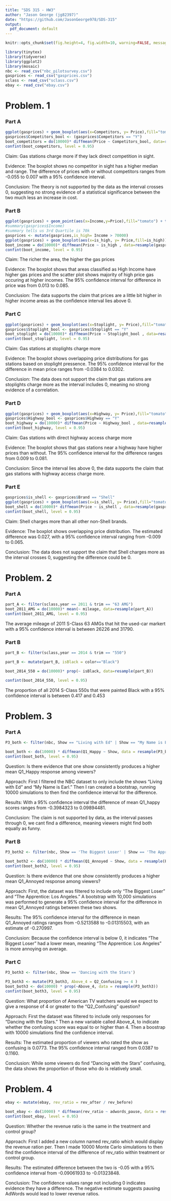 ---
title: "SDS 315 - HW3"
author: "Jason George (jg82397)"
date: "https://github.com/JasonGeorge978/SDS-315"
output:
  pdf_document: default
---

```{r global_options, echo=FALSE}
knitr::opts_chunk$set(fig.height=4, fig.width=10, warning=FALSE, message=FALSE, tidy=TRUE, echo=FALSE, tidy.opts=list(width.cutoff=60))
```

```{r}
library(tinytex)
library(tidyverse)
library(ggplot2)
library(mosaic)
nbc <- read_csv("nbc_pilotsurvey.csv")
gasprices <- read_csv("gasprices.csv")
sclass <- read_csv("sclass.csv")
ebay <- read_csv("ebay.csv")
```

\newpage

# **Problem. 1**

### **Part A**

```{r}
ggplot(gasprices) + geom_boxplot(aes(x=Competitors, y= Price),fill="tomato") + theme_minimal() + labs(title="Price of Gas vs Competitors in Area",x= "Competitors", y= "Price($)")
gasprices$Competitors_bool <- (gasprices$Competitors == "Y")
boot_competitors = do(10000)* diffmean(Price ~ Competitors_bool, data=resample(gasprices))
confint(boot_competitors, level = 0.95)
```

Claim:
Gas stations charge more if they lack direct competition in sight.

Evidence: The boxplot shows no competitor in sight has a higher median and range. The difference of prices with or without competitors ranges from -0.055 to 0.007 with a 95% confidence interval. 

Conclusion:
The theory is not supported by the data as the interval crosses 0, suggesting no strong evidence of a statistical significance between the two much less an increase in cost.

\newpage

### **Part B**

```{r}
ggplot(gasprices) + geom_point(aes(x=Income,y=Price),fill="tomato") + theme_minimal() + labs(title="Price of Gas vs Income of Area", x="Income", y="Price($)")
#summary(gasprices$Income)
#summary tells us 3rd Quartile is 70k
gasprices <- mutate(gasprices,is_high= Income > 70000)
ggplot(gasprices) + geom_boxplot(aes(x=is_high, y= Price,fill=is_high)) + theme_minimal() + labs(title="Price of Gas vs High and Low Income", x="High or Low Income", y="Price($)",fill="High Income") + theme_minimal()
boot_income = do(10000)* diffmean(Price ~ is_high , data=resample(gasprices)) 
confint(boot_income, level = 0.95)
```

Claim:
The richer the area, the higher the gas prices

Evidence: 
The boxplot shows that areas classified as High Income have higher gas prices and the scatter plot shows majority of high price gas occuring at higher incomes. The 95% confidence interval for difference in price was from 0.013 to 0.085.

Conclusion:
The data supports the claim that prices are a little bit higher in higher income areas as the confidence interval lies above 0. 
\newpage

### **Part C**

```{r}
ggplot(gasprices) + geom_boxplot(aes(x=Stoplight, y= Price),fill="tomato") + theme_minimal() + labs(title="Price of Gas vs Pressence of Stoplight", x="Pressence of Stoplight", y="Price($)")
gasprices$Stoplight_bool <- gasprices$Stoplight == "Y"
boot_stoplight = do(10000)* diffmean(Price ~ Stoplight_bool , data=resample(gasprices))
confint(boot_stoplight, level = 0.95)
```

Claim:
Gas stations at stoplights charge more

Evidence:
The boxplot shows overlapping price distributions for gas stations based on stoplight pressence. The 95% confidence interval for the difference in mean price ranges from -0.0384 to 0.0302.

Conclusion:
The data does not support the claim that gas stations are stoplights charge more as the interval includes 0, meaning no strong evidence of a correlation. 

\newpage

### **Part D**

```{r}
ggplot(gasprices) + geom_boxplot(aes(x=Highway, y= Price),fill="tomato") + theme_minimal() + labs(title="Price of Gas vs Pressence of Highway Nearby", x="Pressence of Highway", y="Price($)")
gasprices$Highway_bool <- gasprices$Highway == "Y"
boot_highway = do(10000)* diffmean(Price ~ Highway_bool , data=resample(gasprices))
confint(boot_highway, level = 0.95)
```

Claim:
Gas stations with direct highway access charge more

Evidence: 
The boxplot shows that gas stations near a highway have higher prices than without. The 95% confidence interval for the difference ranges from 0.009 to 0.081.

Conclusion:
Since the interval lies above 0, the data supports the claim that gas stations with highway access charge more. 

\newpage

### **Part E**

```{r}
gasprices$is_shell <- gasprices$Brand == "Shell"
ggplot(gasprices) + geom_boxplot(aes(x=is_shell, y= Price),fill="tomato") + theme_minimal() + labs(title="Price of Gas vs Pressence of Stoplight", x="Pressence of Stoplight", y="Price($)")
boot_shell = do(10000)* diffmean(Price ~ is_shell , data=resample(gasprices))
confint(boot_shell, level = 0.95)
```

Claim:
Shell charges more than all other non-Shell brands.

Evidence: 
The boxplot shows overlapping price distribution. The estimated difference was 0.027, with a 95% confidence interval ranging from -0.009 to 0.065. 

Conclusion:
The data does not support the claim that Shell charges more as the interval crosses 0, suggesting the difference could be 0. 
\newpage

# **Problem. 2**


### **Part A**

```{r}
part_A <- filter(sclass,year == 2011 & trim == "63 AMG")
boot_2011_AMG = do(10000)* mean(~ mileage, data=resample(part_A))
confint(boot_2011_AMG, level = 0.95)
```

The average mileage of 2011 S-Class 63 AMGs that hit the used-car markert with a 95% confidence interval is between 26226 and 31790.

### **Part B**

```{r}
part_B <- filter(sclass,year == 2014 & trim == "550")

part_B <- mutate(part_B, isBlack = color=="Black")

boot_2014_550 = do(10000)* prop(~ isBlack, data=resample(part_B))

confint(boot_2014_550, level = 0.95)

```

The proportion of all 2014 S-Class 550s that were painted Black with a 95% confidence interval is between 0.417 and 0.453

\newpage

# **Problem. 3**


### **Part A**


```{r}
P3_both <- filter(nbc, Show == "Living with Ed" | Show == "My Name is Earl")

boot_both <- do(10000) * diffmean(Q1_Happy ~ Show, data = resample(P3_both))
confint(boot_both, level = 0.95)

```

Question:
Is there evidence that one show consistently produces
a higher mean Q1_Happy response among viewers?

Approach: 
First I filtered the NBC dataset to only include the shows "Living with Ed" and "My Name is Earl." Then I ran created a bootstrap, running 10000 simulations to then find the confidence interval for the difference. 

Results:
With a 95% confidence interval the difference of mean Q1_happy scores ranges from -0.3984323 to 0.09894481.

Conclusion:
The claim is not supported by data, as the interval passes through 0, we cant find a difference, meaning viewers might find both equally as funny. 

### **Part B**


```{r}
P3_both2 <- filter(nbc, Show == 'The Biggest Loser' | Show == 'The Apprentice: Los Angeles')

boot_both2 <- do(10000) * diffmean(Q1_Annoyed ~ Show, data = resample(P3_both2))
confint(boot_both2, level = 0.95)
```

Question: 
Is there evidence that one show consistently produces a higher mean Q1_Annoyed response among viewers?

Approach:
First, the dataset was filtered to include only “The Biggest Loser” and “The Apprentice: Los Angeles.” A bootstrap with 10,000 simulations was performed to generate a 95% confidence interval for the difference in mean Q1_Annoyed ratings between these two shows.

Results:
The 95% confidence interval for the difference in mean Q1_Annoyed ratings ranges from -0.5213588 to -0.01315503, with an estimate of -0.270997.

Conclusion:
Because the confidence interval is below 0, it indicates "The Biggest Loser" had a lower mean, meaning "The Apprentice: Los Angeles" is more annoying on average. 

### **Part C**

```{r}
P3_both3 <- filter(nbc, Show == 'Dancing with the Stars')

P3_both3 <- mutate(P3_both3, Above_4 = Q2_Confusing >= 4 )
boot_both3 <- do(10000) * prop(~Above_4, data = resample(P3_both3))
confint(boot_both3, level = 0.95)

```

Question:
What proportion of American TV watchers would we expect to give a
response of 4 or greater to the “Q2_Confusing” question?

Approach:
First the dataset was filtered to include only responses for "Dancing with the Stars." Then a new variable called Above_4, to indicate whether the confusing score was equal to or higher than 4. Then a boostrap with 10000 simulations find the confidence interval. 

Results:
The estimated proportion of viewers who rated the show as confusing is 0.0773. The 95% confidence interval ranged from 0.0387 to 0.1160. 

Conclusion:
While some viewers do find "Dancing with the Stars" confusing, the data shows the proportion of those who do is relatively small. 

\newpage

# **Problem. 4**

```{r}
ebay <- mutate(ebay, rev_ratio = rev_after / rev_before)

boot_ebay <- do(10000) * diffmean(rev_ratio ~ adwords_pause, data = resample(ebay))
confint(boot_ebay, level = 0.95)
```

Question:
Whether the revenue
ratio is the same in the treatment and control group?

Approach:
First I added a new column named rev_ratio which would display the revenue ration per. Then I made 10000 Monte Carlo simulations to then find the confidence interval of the difference of rev_ratio within treatment or control group. 

Results:
The estimated difference between the two is -0.05 with a 95% confidence interval from -0.09061933 to -0.01323848.

Conclusion:
The confidence values range not including 0 indicates evidence they have a difference. The negative estimate suggests pausing AdWords would lead to lower revenue ratios. 
